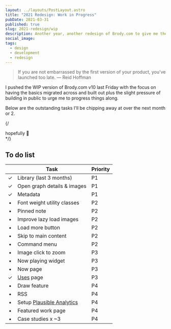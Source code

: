 ```yaml
---
layout: ../layouts/PostLayout.astro
title: "2021 Redesign: Work in Progress"
pubDate: 2021-03-31
published: true
slug: 2021-redesign/wip
description: Another year, another redesign of Brody.com to give me the chance to iterate upon the design, improve my front-end skillz and try out a shiny new tool or two.
social_image:
tags:
  - design
  - development
  - redesign
---
```


> If you are not embarrassed by the first version of your product, you've launched too late.
> — Reid Hoffman

I pushed the WIP version of Brody.com v10 last Friday with the focus on having the basics migrated across and built out plus the slight pressure of building in public to urge me to progress things along.

Below are the outstanding tasks I'll be chipping away at over the next month or 2.

{/*<aside>* hopefully 😬</aside> */}

## To do list

|     | Task                                               | Priority |
| :-: | -------------------------------------------------- | -------- |
|  ✓  | Library (last 3 months)                            | P1       |
|  ✓  | Open graph details & images                        | P1       |
|  ✓  | Metadata                                           | P1       |
|  •  | Font weight utility classes                        | P2       |
|  •  | Pinned note                                        | P2       |
|  •  | Improve lazy load images                           | P2       |
|  •  | Load more button                                   | P2       |
|  •  | Skip to main content                               | P2       |
|  •  | Command menu                                       | P2       |
|  •  | Image click to zoom                                | P3       |
|  •  | Now playing widget                                 | P3       |
|  •  | Now page                                           | P3       |
|  ✓  | [Uses](/uses) page                                 | P3       |
|  •  | Draw feature                                       | P4       |
|  •  | RSS                                                | P4       |
|  •  | Setup [Plausible Analytics](https://plausible.io/) | P4       |
|  •  | Featured work page                                 | P4       |
|  •  | Case studies x ~3                                  | P4       |

